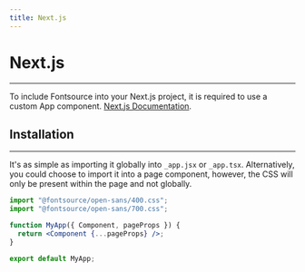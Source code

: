 ```yaml
---
title: Next.js
---
```


# Next.js

---

To include Fontsource into your Next.js project, it is required to use a custom App component.
[Next.js Documentation](https://nextjs.org/docs/advanced-features/custom-app).

## Installation

---

It's as simple as importing it globally into `_app.jsx` or `_app.tsx`. Alternatively, you could choose to import it into a page component, however, the CSS will only be present within the page and not globally.

```jsx
import "@fontsource/open-sans/400.css";
import "@fontsource/open-sans/700.css";

function MyApp({ Component, pageProps }) {
  return <Component {...pageProps} />;
}

export default MyApp;
```
